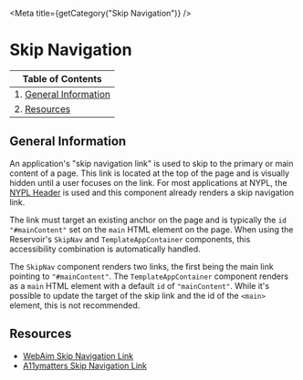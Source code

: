 

<Meta title={getCategory("Skip Navigation")} />

# Skip Navigation

| Table of Contents                              |
| ---------------------------------------------- |
| 1. [General Information](#general-information) |
| 2. [Resources](#resources)                     |

## General Information

An application's "skip navigation link" is used to skip to the primary or main
content of a page. This link is located at the top of the page and is visually
hidden until a user focuses on the link. For most applications at NYPL, the
[NYPL Header](https://github.com/NYPL/dgx-header-component) is used and this
component already renders a skip navigation link.

The link must target an existing anchor on the page and is typically the `id`
`"#mainContent"` set on the `main` HTML element on the page. When using the
Reservoir's `SkipNav` and `TemplateAppContainer` components, this accessibility
combination is automatically handled.

The `SkipNav` component renders two links, the first being the main link pointing
to `"#mainContent"`. The `TemplateAppContainer` component renders as a `main`
HTML element with a default `id` of `"mainContent"`. While it's possible to
update the target of the skip link and the id of the `<main>` element, this is
not recommended.

## Resources

- [WebAim Skip Navigation Link](https://webaim.org/techniques/skipnav/)
- [A11ymatters Skip Navigation Link](https://www.a11ymatters.com/pattern/skip-link/)
